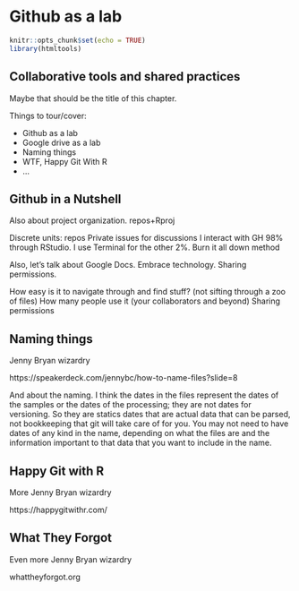 # Github as a lab {#github} 

```r
knitr::opts_chunk$set(echo = TRUE)
library(htmltools)
```


## Collaborative tools and shared practices

Maybe that should be the title of this chapter. 

Things to tour/cover:

- Github as a lab
- Google drive as a lab
- Naming things
- WTF, Happy Git With R
- ...

## Github in a Nutshell

Also about project organization. repos+Rproj

Discrete units: repos
Private issues for discussions
I interact with GH 98% through RStudio. I use Terminal for the other 2%.
Burn it all down method

<!---
GitHub organization, convo with B. Repos are contained. No branches. When commit, leave breadcrumbs for yourself. 
--->

Also, let's talk about Google Docs. Embrace technology. Sharing permissions.

How easy is it to navigate through and find stuff? (not sifting through a zoo of files)
How many people use it (your collaborators and beyond)
Sharing permissions


## Naming things

Jenny Bryan wizardry

https://speakerdeck.com/jennybc/how-to-name-files?slide=8

And about the naming. I think the dates in the files represent the dates of the samples or the dates of the processing; they are not dates for versioning. So they are statics dates that are actual data that can be parsed, not bookkeeping that git will take care of for you. You may not need to have dates of any kind in the name, depending on what the files are and the information important to that data that you want to include in the name. 


## Happy Git with R

More Jenny Bryan wizardry

https://happygitwithr.com/

## What They Forgot

Even more Jenny Bryan wizardry

whattheyforgot.org



<!---
Assignment idea: 

- Fill out an issue for your lab [like this one](https://github.com/MozillaFestival/open-leaders-6/issues/20)
Setup [like this](https://github.com/MozillaFestival/open-leaders-6/blob/master/.github/ISSUE_TEMPLATE/cohort_e.md)
And check out the [README](https://github.com/MozillaFestival/open-leaders-6#mozilla-open-leaders-6).

--->
